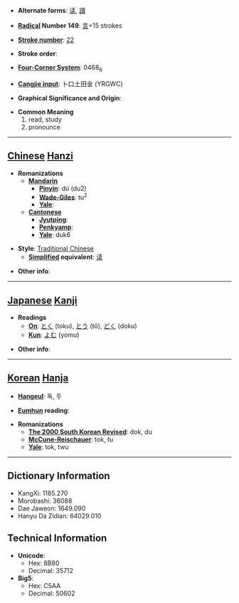 * '''Alternate forms''': [[读]], [[讀]]

* '''[[Wiktionary:Chinese radical index| Radical]] Number 149''': [[Wiktionary:Chinese radical index 言|言]]+15 strokes

* '''[[Wiktionary:Chinese total strokes index|Stroke number]]''': [[Wiktionary:Chinese total strokes index 22|22]]

* '''Stroke order''': 

* '''[[Wiktionary:Chinese four corner index|Four-Corner System]]''': 0468<sub>6</sub>

* '''[[Wiktionary:Chinese Cangjie index|Cangjie input]]''': 卜口土田金 (YRGWC)

* '''Graphical Significance and Origin''': 

* '''Common Meaning'''
*#read, study
*# pronounce


----

== [[Chinese]] [[Hanzi]] ==

* '''Romanizations'''
** '''[[Mandarin]]'''
*** '''[[Pinyin]]''': dú (du2)
*** '''[[Wade-Giles]]''': tu<sup>2</sup>
*** '''[[Yale]]''': 
** '''[[Cantonese]]'''
*** '''[[Jyutping]]''':
*** '''[[Penkyamp]]''': 
*** '''[[Yale]]''': duk6

* '''Style''': [[Traditional Chinese]] 
** '''[[Simplified Chinese|Simplified]] equivalent''': [[读]]

* '''Other info''': 

----

== [[Japanese]] [[Kanji]] ==

* '''Readings'''
** '''[[On]]''': [[とく]] (toku), [[とう]] (tō), [[どく]] (doku)
** '''[[Kun]]''': [[よむ]] (yomu)

* '''Other info''':  

----

== [[Korean]] [[Hanja]] ==

* '''[[Hangeul]]''': 독, 두

* '''[[Eumhun]] reading''': 

* '''Romanizations'''
** '''[[The 2000 South Korean Revised Romanization|The 2000 South Korean Revised]]''': dok, du
** '''[[McCune-Reischauer]]''': tok, tu
** '''[[Yale]]''': tok, twu

----

== Dictionary Information ==

* KangXi: 1185.270
* Morobashi: 36088
* Dae Jaweon: 1649.090
* Hanyu Da Zidian: 64029.010

== Technical Information ==

* '''Unicode''':
** Hex: 8B80
** Decimal: 35712
* '''Big5''':
** Hex: C5AA
** Decimal: 50602